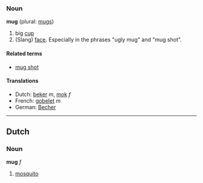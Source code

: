 ===Noun===
'''mug''' (plural: [[mugs]])

# big [[cup]]
# (Slang) [[face]]. Especially in the phrases "ugly mug" and "mug shot".

====Related terms====
*[[mug shot]]

====Translations====
*Dutch: [[beker]] ''m'', [[mok]] ''f''
*French: [[gobelet]] ''m''
*German: [[Becher]] 

----

==Dutch==
===Noun===
'''mug''' ''f''

# [[mosquito]]